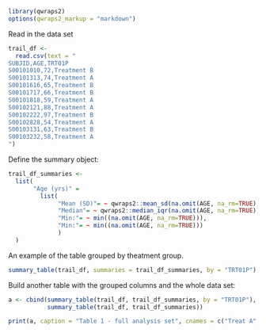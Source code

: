 ```r
library(qwraps2)
options(qwraps2_markup = "markdown")
```

Read in the data set

```r
trail_df <-
  read.csv(text = "
SUBJID,AGE,TRT01P
S00101010,72,Treatment B
S00101313,74,Treatment A
S00101616,65,Treatment B
S00101717,66,Treatment B
S00101818,59,Treatment A
S00102121,88,Treatment A
S00102222,97,Treatment B
S00102828,54,Treatment A
S00103131,63,Treatment B
S00103232,58,Treatment A
")
```

Define the summary object:

```r
trail_df_summaries <-
  list(
       "Age (yrs)" =
         list(
              "Mean (SD)"= ~ qwraps2::mean_sd(na.omit(AGE, na_rm=TRUE), denote_sd = "paren"),
              "Median"= ~ qwraps2::median_iqr(na.omit(AGE, na_rm=TRUE)),
              "Min:"= ~ min((na.omit(AGE, na_rm=TRUE))),
              "Min:"= ~ min((na.omit(AGE, na_rm=TRUE)))
              )
  )
```

An example of the table grouped by theatment group.
```r
summary_table(trail_df, summaries = trail_df_summaries, by = "TRT01P")
```

Build another table with the grouped columns and the whole data set:

```r
a <- cbind(summary_table(trail_df, trail_df_summaries, by = "TRT01P"),
           summary_table(trail_df, trail_df_summaries))

print(a, caption = "Table 1 - full analysis set", cnames = c("Treat A", "Treat B", "Total"))
```


